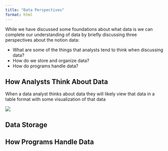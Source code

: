 ```yaml
---
title: "Data Perspectives"
format: html
---
```


While we have discussed some foundations about what data is we can complete our understanding of data by briefly discussing three perspectives about the notion data:

- What are some of the things that analysts tend to think when discussing data?
- How do we store and organize data?
- How do programs handle data?

## How Analysts Think About Data

When a data analyst thinks about data they will likely view that data in a table format with some visualization of that data 

![](../images/output-images/scatter-plot-1.png)

## Data Storage

## How Programs Handle Data